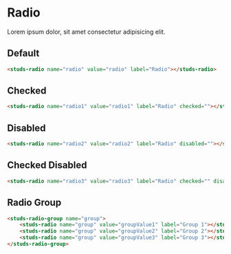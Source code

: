 # Radio

Lorem ipsum dolor, sit amet consectetur adipisicing elit.

## Default

<studs-radio name="radio" value="radio" label="Radio"></studs-radio>

```html
<studs-radio name="radio" value="radio" label="Radio"></studs-radio>
```

## Checked

<studs-radio name="radio1" value="radio1" label="Radio" checked=""></studs-radio>

```html
<studs-radio name="radio1" value="radio1" label="Radio" checked=""></studs-radio>
```

## Disabled

<studs-radio name="radio2" value="radio2" label="Radio" disabled=""></studs-radio>

```html
<studs-radio name="radio2" value="radio2" label="Radio" disabled=""></studs-radio>
```

## Checked Disabled

<studs-radio name="radio3" value="radio3" label="Radio" checked="" disabled=""></studs-radio>

```html
<studs-radio name="radio3" value="radio3" label="Radio" checked="" disabled=""></studs-radio>
```

## Radio Group

<studs-radio-group name="group">
    <studs-radio name="group" value="groupValue1" label="Group 1"></studs-radio>
    <studs-radio name="group" value="groupValue2" label="Group 2"></studs-radio>
    <studs-radio name="group" value="groupValue3" label="Group 3"></studs-radio>
</studs-radio-group>

```html
<studs-radio-group name="group">
    <studs-radio name="group" value="groupValue1" label="Group 1"></studs-radio>
    <studs-radio name="group" value="groupValue2" label="Group 2"></studs-radio>
    <studs-radio name="group" value="groupValue3" label="Group 3"></studs-radio>
</studs-radio-group>
```
